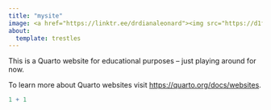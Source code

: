 ```yaml
---
title: "mysite"
image: <a href="https://linktr.ee/drdianaleonard"><img src="https://d1fdloi71mui9q.cloudfront.net/cZSbFFCRTq2SrbDkp2r6_x0RDu9IZf8RhNDtZ"></a> 
about: 
  template: trestles
---
```


This is a Quarto website for educational purposes -- just playing around for now.

To learn more about Quarto websites visit <https://quarto.org/docs/websites>.

```r
1 + 1
```
